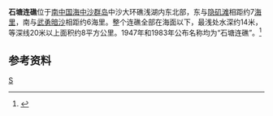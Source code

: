 {{Infobox Islands
| plural = yes
| name             =石塘连礁
| image name       = 
| image caption    = 
| image size       = 
| locator map      = {{Location map|South China Sea|lat=16.033333|long=114.766666|central|300px}}
| map_custom       = yes
| native name      = 
| native name link = 
| other_names         = 
| location         = [[南中国海|南中国海]]
| coordinates      = {{Coord|16|02|N|114|46|E|display=inline,title}}
| archipelago      = [[中沙群岛|中沙群岛]]
| total islands    = 
| major islands    = 
| area             =
| length           =
| width            =
| coastline        =
| highest mount    = 
| elevation        = 
| country                          = China
| country admin divisions title   =
| country admin divisions         =
| population       = 
| population as of = 
| density          = 
| ethnic groups    = 
| additional info  =
}} 
'''石塘连礁'''位于[[南中国海|南中国海]][[中沙群岛|中沙群岛]]中沙大环礁浅湖内东北部，东与[[隐矶滩|隐矶滩]]相距约7[[海里|海里]]，南与[[武勇暗沙|武勇暗沙]]相距约6海里。整个连礁全部在海面以下，最浅处水深约14米，等深线20米以上面积约8平方公里。1947年和1983年公布名称均为“石塘连礁”。<ref>{{cite book zh |author=广东省地名委员会 |title=《南海诸岛地名资料汇编》 |format=M |edition=1 |location=广州 |publisher=广东省地图出版社 |date=1988 |pages=188|id= ISBN 80522-023-9}}</ref>

==参考资料==
{{reflist}}

{{有争议的地区小作品}}
{{South China Sea Islands}}

[[Category:中沙群岛|S]]